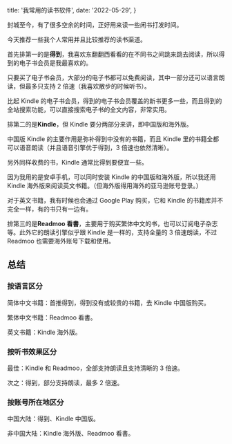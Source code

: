 
  title: '我常用的读书软件',
  date: '2022-05-29',
}


封城至今，有了很多空余的时间，正好用来读一些闲书打发时间。

今天推荐一些我个人常用并且比较推荐的读书渠道。

首先排第一的是**得到**，我喜欢东翻翻西看看的在不同书之间跳来跳去阅读，所以得到的电子书会员是我最喜欢的。

只要买了电子书会员，大部分的电子书都可以免费阅读，其中一部分还可以语言朗读，但最多只支持 2 倍速（我喜欢散步的时候听书）。

比起 Kindle 的电子书会员，得到的电子书会员覆盖的新书更多一些，而且得到的全站搜索功能，可以直接搜索电子书的全文内容，非常实用。

排第二的是**Kindle**，但 Kindle 要分两部分来讲，即中国版和海外版。

中国版 Kindle 的主要作用是弥补得到中没有的书籍，而且 Kindle 里的书籍全都可以语音朗读（并且语音引擎优于得到，3 倍速也依然清晰）。

另外同样收费的书，Kindle 通常比得到要便宜一些。

因为我用的是安卓手机，可以同时安装 Kindle 的中国版和海外版，所以我还用 Kindle 海外版来阅读英文书籍。（但海外版得用海外的亚马逊账号登录。）

对于英文书籍，我有时候也会通过 Google Play 购买，它和 Kindle 的书籍库并不完全一样，有的书只有一边有。

排第三的是**Readmoo 看書**，主要用于购买繁体中文的书，也可以订阅电子杂志等。此外它的朗读引擎似乎跟 Kindle 是一样的，支持全量的 3 倍速朗读，不过 Readmoo 也需要海外账号下载和使用。

## 总结

### 按语言区分

简体中文书籍：首推得到，得到没有或较贵的书籍，去 Kindle 中国版购买。

繁体中文书籍：Readmoo 看書。

英文书籍：Kindle 海外版。

### 按听书效果区分

最佳：Kindle 和 Readmoo，全部支持朗读且支持清晰的 3 倍速。

次之：得到，部分支持朗读，最多 2 倍速。

### 按账号所在地区分

中国大陆：得到、Kindle 中国版。

非中国大陆：Kindle 海外版、Readmoo 看書。
